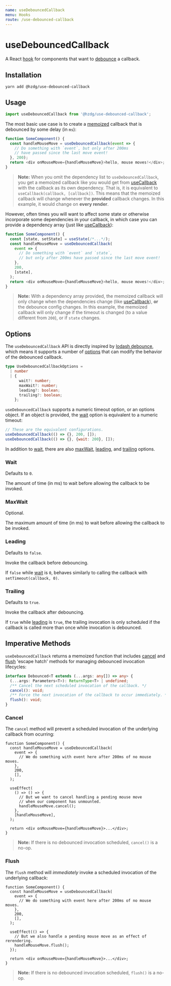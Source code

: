 ```yaml
---
name: useDebouncedCallback
menu: Hooks
route: /use-debounced-callback
---
```



# useDebouncedCallback

A React [hook] for components that want to [debounce] a callback.

<DebounceVisualizer />

## Installation

```shell
yarn add @hzdg/use-debounced-callback
```

## Usage

```js
import useDebouncedCallback from '@hzdg/use-debounced-callback';
```

The most basic use case is to create a [memoized] callback that
is debounced by some delay (in `ms`):

```js
function SomeComponent() {
  const handleMouseMove = useDebouncedCallback(event => {
    // Do something with `event`, but only after 200ms
    // have passed since the last move event!
  }, 200);
  return <div onMouseMove={handleMouseMove}>hello, mouse moves!</div>;
}
```

> **Note:** When you omit the dependency list to `useDebouncedCallback`,
> you get a memoized callback like you would get from [useCallback]
> with the callback as its own dependency.
> That is, it is equivalent to `useCallback(callback, [callback])`.
> This means that the memoized callback will change whenever the **provided**
> callback changes. In this example, it would change on **every render**.

However, often times you will want to affect some state or otherwise
incorporate some dependencies in your callback, in which case you can
provide a dependency array (just like [useCallback]):

```js
function SomeComponent() {
  const [state, setState] = useState(/*...*/);
  const handleMouseMove = useDebouncedCallback(
    event => {
      // Do something with `event` and `state`,
      // but only after 200ms have passed since the last move event!
    },
    200,
    [state],
  );
  return <div onMouseMove={handleMouseMove}>hello, mouse moves!</div>;
}
```

> **Note:** With a dependency array provided, the memoized callback will
> only change when the dependencies change (like [useCallback]), **or**
> the debounce config changes. In this example, the memoized callback
> will only change if the timeout is changed (to a value different from `200`),
> or if `state` changes.

## Options

The `useDebouncedCallback` API is directly inspired by [lodash debounce],
which means it supports a number of [options] that can modify the behavior
of the debounced callback.

```ts
type UseDebouncedCallbackOptions =
  | number
  | {
      wait?: number;
      maxWait?: number;
      leading?: boolean;
      trailing?: boolean;
    };
```

`useDebouncedCallback` supports a numeric timeout option, or an options object.
If an object is provided, the [wait] option is equivalent to a numeric timeout:

```js
// These are the equivalent configurations.
useDebouncedCallback(() => {}, 200, []);
useDebouncedCallback(() => {}, {wait: 200}, []);
```

In addition to [wait], there are also [maxWait], [leading],
and [trailing] options.

### Wait

Defaults to `0`.

The amount of time (in ms) to wait
before allowing the callback to be invoked.

### MaxWait

Optional.

The maximum amount of time (in ms) to wait
before allowing the callback to be invoked.

### Leading

Defaults to `false`.

Invoke the callback before debouncing.

If `false` while [wait] is `0`, behaves similarly
to calling the callback with `setTimeout(callback, 0)`.

### Trailing

Defaults to `true`.

Invoke the callback after debouncing.

If `true` while [leading] is `true`, the trailing invocation
is only scheduled if the callback is called more than once
while invocation is debounced.

## Imperative Methods

`useDebouncedCallback` returns a memoized function that includes [cancel] and
[flush] 'escape hatch' methods for managing debounced invocation lifecycles:

```ts
interface Debounced<T extends (...args: any[]) => any> {
  (...args: Parameters<T>): ReturnType<T> | undefined;
  /** Cancel the next scheduled invocation of the callback. */
  cancel(): void;
  /** Force the next invocation of the callback to occur immediately. */
  flush(): void;
}
```

### Cancel

The `cancel` method will prevent a scheduled invocation of the
underlying callback from ocurring:

```tsx
function SomeComponent() {
  const handleMouseMove = useDebouncedCallback(
    event => {
      // We do something with event here after 200ms of no mouse moves.
    },
    200,
    [],
  );

  useEffect(
    () => () => {
      // But we want to cancel handling a pending mouse move
      // when our component has unmounted.
      handleMouseMove.cancel();
    },
    [handleMouseMove],
  );

  return <div onMouseMove={handleMouseMove}>...</div>;
}
```

> **Note:** If there is no debounced invocation scheduled, `cancel()` is a no-op.

### Flush

The `flush` method will _immediately_ invoke a scheduled invocation of
the underlying callback:

```tsx
function SomeComponent() {
  const handleMouseMove = useDebouncedCallback(
    event => {
      // We do something with event here after 200ms of no mouse moves.
    },
    200,
    [],
  );

  useEffect(() => {
    // But we also handle a pending mouse move as an effect of rerendering.
    handleMouseMove.flush();
  });

  return <div onMouseMove={handleMouseMove}>...</div>;
}
```

> **Note:** If there is no debounced invocation scheduled, `flush()` is a no-op.

[hook]: https://reactjs.org/docs/hooks-overview.html
[memoized]: https://en.wikipedia.org/wiki/Memoization
[usecallback]: https://reactjs.org/docs/hooks-reference.html#usecallback
[debounce]: https://css-tricks.com/debouncing-throttling-explained-examples/#article-header-id-0
[lodash debounce]: https://lodash.com/docs/4.17.15#debounce
[options]: #options
[wait]: #wait
[maxwait]: #maxwait
[leading]: #leading
[trailing]: #trailing
[cancel]: #cancel
[flush]: #flush
